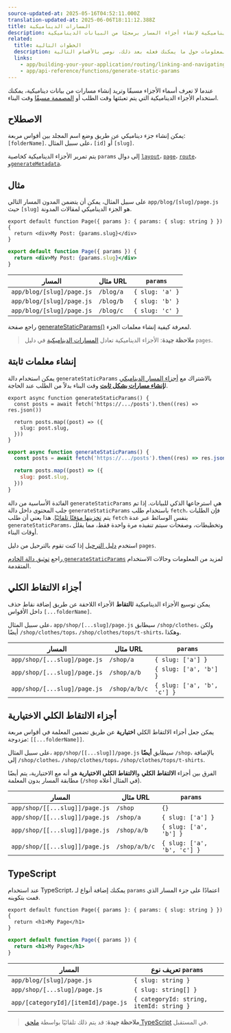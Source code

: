 ```yaml
---
source-updated-at: 2025-05-16T04:52:11.000Z
translation-updated-at: 2025-06-06T18:11:12.388Z
title: المسارات الديناميكية
description: يمكن استخدام المسارات الديناميكية لإنشاء أجزاء المسار برمجيًا من البيانات الديناميكية.
related:
  title: الخطوات التالية
  description: لمزيد من المعلومات حول ما يمكنك فعله بعد ذلك، نوصي بالأقسام التالية
  links:
    - app/building-your-your-application/routing/linking-and-navigating
    - app/api-reference/functions/generate-static-params
---
```


عندما لا تعرف أسماء الأجزاء مسبقًا وتريد إنشاء مسارات من بيانات ديناميكية، يمكنك استخدام الأجزاء الديناميكية التي يتم تعبئتها وقت الطلب أو [المصممة مسبقًا](#generating-static-params) وقت البناء.

## الاصطلاح

يمكن إنشاء جزء ديناميكي عن طريق وضع اسم المجلد بين أقواس مربعة: `[folderName]`. على سبيل المثال، `[id]` أو `[slug]`.

يتم تمرير الأجزاء الديناميكية كخاصية `params` إلى دوال [`layout`](/docs/app/api-reference/file-conventions/layout)، [`page`](/docs/app/api-reference/file-conventions/page)، [`route`](/docs/app/building-your-application/routing/route-handlers)، و[`generateMetadata`](/docs/app/api-reference/functions/generate-metadata#generatemetadata-function).

## مثال

على سبيل المثال، يمكن أن يتضمن المدون المسار التالي `app/blog/[slug]/page.js` حيث `[slug]` هو الجزء الديناميكي لمقالات المدونة.

```tsx filename="app/blog/[slug]/page.tsx" switcher
export default function Page({ params }: { params: { slug: string } }) {
  return <div>My Post: {params.slug}</div>
}
```

```jsx filename="app/blog/[slug]/page.js" switcher
export default function Page({ params }) {
  return <div>My Post: {params.slug}</div>
}
```

| المسار                     | مثال URL | `params`        |
| ------------------------- | ----------- | --------------- |
| `app/blog/[slug]/page.js` | `/blog/a`   | `{ slug: 'a' }` |
| `app/blog/[slug]/page.js` | `/blog/b`   | `{ slug: 'b' }` |
| `app/blog/[slug]/page.js` | `/blog/c`   | `{ slug: 'c' }` |

راجع صفحة [generateStaticParams()](#generating-static-params) لمعرفة كيفية إنشاء معلمات الجزء.

> **ملاحظة جيدة**: الأجزاء الديناميكية تعادل [المسارات الديناميكية](/docs/app/building-your-application/routing/dynamic-routes) في دليل `pages`.

## إنشاء معلمات ثابتة

يمكن استخدام دالة `generateStaticParams` بالاشتراك مع [أجزاء المسار الديناميكي](/docs/app/building-your-application/routing/dynamic-routes) ل[**إنشاء مسارات بشكل ثابت**](/docs/app/building-your-application/rendering/server-components#static-rendering-default) وقت البناء بدلاً من الطلب عند الحاجة.

```tsx filename="app/blog/[slug]/page.tsx" switcher
export async function generateStaticParams() {
  const posts = await fetch('https://.../posts').then((res) => res.json())

  return posts.map((post) => ({
    slug: post.slug,
  }))
}
```

```jsx filename="app/blog/[slug]/page.js" switcher
export async function generateStaticParams() {
  const posts = await fetch('https://.../posts').then((res) => res.json())

  return posts.map((post) => ({
    slug: post.slug,
  }))
}
```

الفائدة الأساسية من دالة `generateStaticParams` هي استرجاعها الذكي للبيانات. إذا تم جلب المحتوى داخل دالة `generateStaticParams` باستخدام طلب `fetch`، فإن الطلبات يتم [تخزينها مؤقتًا تلقائيًا](/docs/app/building-your-application/caching#request-memoization). هذا يعني أن طلب `fetch` بنفس الوسائط عبر عدة `generateStaticParams`، وتخطيطات، وصفحات سيتم تنفيذه مرة واحدة فقط، مما يقلل أوقات البناء.

استخدم [دليل الترحيل](/docs/app/building-your-application/upgrading/app-router-migration#dynamic-paths-getstaticpaths) إذا كنت تقوم بالترحيل من دليل `pages`.

راجع [توثيق دالة الخادم `generateStaticParams`](/docs/app/api-reference/functions/generate-static-params) لمزيد من المعلومات وحالات الاستخدام المتقدمة.

## أجزاء الالتقاط الكلي

يمكن توسيع الأجزاء الديناميكية ل**التقاط** الأجزاء اللاحقة عن طريق إضافة نقاط حذف داخل الأقواس `[...folderName]`.

على سبيل المثال، `app/shop/[...slug]/page.js` سيطابق `/shop/clothes`، ولكن أيضًا `/shop/clothes/tops`، `/shop/clothes/tops/t-shirts`، وهكذا.

| المسار                        | مثال URL   | `params`                    |
| ---------------------------- | ------------- | --------------------------- |
| `app/shop/[...slug]/page.js` | `/shop/a`     | `{ slug: ['a'] }`           |
| `app/shop/[...slug]/page.js` | `/shop/a/b`   | `{ slug: ['a', 'b'] }`      |
| `app/shop/[...slug]/page.js` | `/shop/a/b/c` | `{ slug: ['a', 'b', 'c'] }` |

## أجزاء الالتقاط الكلي الاختيارية

يمكن جعل أجزاء الالتقاط الكلي **اختيارية** عن طريق تضمين المعلمة في أقواس مربعة مزدوجة: `[[...folderName]]`.

على سبيل المثال، `app/shop/[[...slug]]/page.js` سيطابق **أيضًا** `/shop`، بالإضافة إلى `/shop/clothes`، `/shop/clothes/tops`، `/shop/clothes/tops/t-shirts`.

الفرق بين أجزاء **الالتقاط الكلي** و**الالتقاط الكلي الاختيارية** هو أنه مع الاختيارية، يتم أيضًا مطابقة المسار بدون المعلمة (`/shop` في المثال أعلاه).

| المسار                          | مثال URL   | `params`                    |
| ------------------------------ | ------------- | --------------------------- |
| `app/shop/[[...slug]]/page.js` | `/shop`       | `{}`                        |
| `app/shop/[[...slug]]/page.js` | `/shop/a`     | `{ slug: ['a'] }`           |
| `app/shop/[[...slug]]/page.js` | `/shop/a/b`   | `{ slug: ['a', 'b'] }`      |
| `app/shop/[[...slug]]/page.js` | `/shop/a/b/c` | `{ slug: ['a', 'b', 'c'] }` |

## TypeScript

عند استخدام TypeScript، يمكنك إضافة أنواع لـ `params` اعتمادًا على جزء المسار الذي قمت بتكوينه.

```tsx filename="app/blog/[slug]/page.tsx" switcher
export default function Page({ params }: { params: { slug: string } }) {
  return <h1>My Page</h1>
}
```

```jsx filename="app/blog/[slug]/page.js" switcher
export default function Page({ params }) {
  return <h1>My Page</h1>
}
```

| المسار                               | تعريف نوع `params`                 |
| ----------------------------------- | ---------------------------------------- |
| `app/blog/[slug]/page.js`           | `{ slug: string }`                       |
| `app/shop/[...slug]/page.js`        | `{ slug: string[] }`                     |
| `app/[categoryId]/[itemId]/page.js` | `{ categoryId: string, itemId: string }` |

> **ملاحظة جيدة**: قد يتم ذلك تلقائيًا بواسطة [ملحق TypeScript](/docs/app/building-your-application/configuring/typescript#typescript-plugin) في المستقبل.
